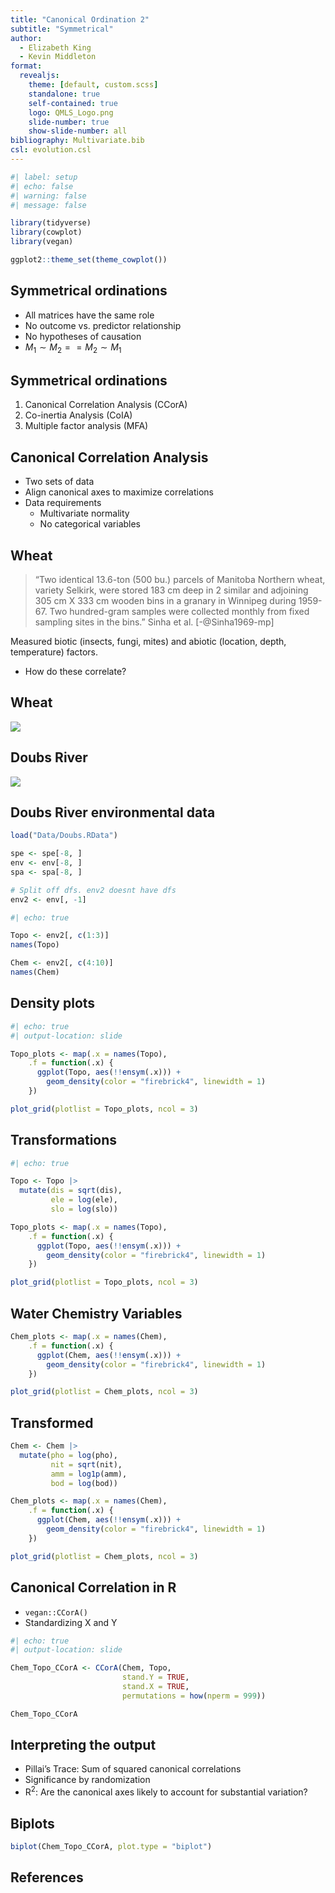 ```yaml
---
title: "Canonical Ordination 2"
subtitle: "Symmetrical"
author:
  - Elizabeth King
  - Kevin Middleton
format:
  revealjs:
    theme: [default, custom.scss]
    standalone: true
    self-contained: true
    logo: QMLS_Logo.png
    slide-number: true
    show-slide-number: all
bibliography: Multivariate.bib
csl: evolution.csl
---
```



```r
#| label: setup
#| echo: false
#| warning: false
#| message: false

library(tidyverse)
library(cowplot)
library(vegan)

ggplot2::theme_set(theme_cowplot())

```

## Symmetrical ordinations

- All matrices have the same role
- No outcome vs. predictor relationship
- No hypotheses of causation
- $M_1 \sim M_2 == M_2 \sim M_1$


## Symmetrical ordinations

1. Canonical Correlation Analysis (CCorA)
2. Co-inertia Analysis (CoIA)
3. Multiple factor analysis (MFA)


## Canonical Correlation Analysis

- Two sets of data
- Align canonical axes to maximize correlations
- Data requirements
    - Multivariate normality
    - No categorical variables


## Wheat

> "Two identical 13.6-ton (500 bu.) parcels of Manitoba Northern wheat, variety Selkirk, were stored 183 cm deep in 2 similar and adjoining 305 cm X 333 cm wooden bins in a granary in Winnipeg during 1959-67. Two hundred-gram samples were collected monthly from fixed sampling sites in the bins." Sinha et al. [-@Sinha1969-mp]

Measured biotic (insects, fungi, mites) and abiotic (location, depth, temperature) factors.

- How do these correlate?


## Wheat

![](https://i.imgur.com/jJd74yv.png"){fig-width=50% fig-align=center}


## Doubs River

![](https://www.worldatlas.com/upload/7a/b5/6d/shutterstock-1526708120.jpg){fig-align=center}


## Doubs River environmental data

```r
load("Data/Doubs.RData")

spe <- spe[-8, ]
env <- env[-8, ]
spa <- spa[-8, ]

# Split off dfs. env2 doesnt have dfs 
env2 <- env[, -1]
```

```r
#| echo: true

Topo <- env2[, c(1:3)]
names(Topo)

Chem <- env2[, c(4:10)]
names(Chem)

```


## Density plots

```r
#| echo: true
#| output-location: slide

Topo_plots <- map(.x = names(Topo),
    .f = function(.x) {
      ggplot(Topo, aes(!!ensym(.x))) +
        geom_density(color = "firebrick4", linewidth = 1)
    })

plot_grid(plotlist = Topo_plots, ncol = 3)
```


## Transformations

```r
#| echo: true

Topo <- Topo |> 
  mutate(dis = sqrt(dis),
         ele = log(ele),
         slo = log(slo))
```

```r
Topo_plots <- map(.x = names(Topo),
    .f = function(.x) {
      ggplot(Topo, aes(!!ensym(.x))) +
        geom_density(color = "firebrick4", linewidth = 1)
    })

plot_grid(plotlist = Topo_plots, ncol = 3)
```


## Water Chemistry Variables

```r
Chem_plots <- map(.x = names(Chem),
    .f = function(.x) {
      ggplot(Chem, aes(!!ensym(.x))) +
        geom_density(color = "firebrick4", linewidth = 1)
    })

plot_grid(plotlist = Chem_plots, ncol = 3)
```


## Transformed

```r
Chem <- Chem |> 
  mutate(pho = log(pho),
         nit = sqrt(nit),
         amm = log1p(amm),
         bod = log(bod))

Chem_plots <- map(.x = names(Chem),
    .f = function(.x) {
      ggplot(Chem, aes(!!ensym(.x))) +
        geom_density(color = "firebrick4", linewidth = 1)
    })

plot_grid(plotlist = Chem_plots, ncol = 3)
```


## Canonical Correlation in R

- `vegan::CCorA()`
- Standardizing X and Y

```r
#| echo: true
#| output-location: slide

Chem_Topo_CCorA <- CCorA(Chem, Topo, 
                         stand.Y = TRUE, 
                         stand.X = TRUE, 
                         permutations = how(nperm = 999))

Chem_Topo_CCorA

```


## Interpreting the output

- Pillai's Trace: Sum of squared canonical correlations
- Significance by randomization
- R^2^: Are the canonical axes likely to account for substantial variation?


## Biplots

```r
biplot(Chem_Topo_CCorA, plot.type = "biplot")
```


## References

::: {#refs}
:::

